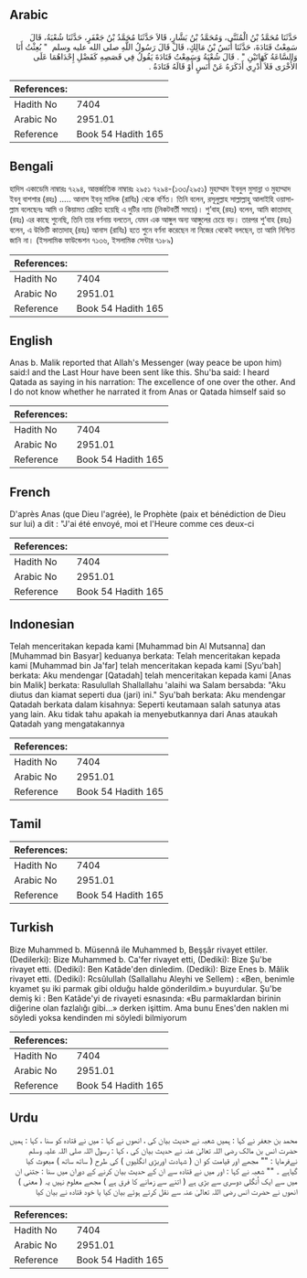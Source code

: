 ## Arabic


<div dir="rtl" lang="ar" style={{fontSize:'larger',backgroundColor:'#f8f9fa',padding:20}}>
حَدَّثَنَا مُحَمَّدُ بْنُ الْمُثَنَّى، وَمُحَمَّدُ بْنُ بَشَّارٍ، قَالاَ حَدَّثَنَا مُحَمَّدُ بْنُ جَعْفَرٍ، حَدَّثَنَا شُعْبَةُ، قَالَ سَمِعْتُ قَتَادَةَ، حَدَّثَنَا أَنَسُ بْنُ مَالِكٍ، قَالَ قَالَ رَسُولُ اللَّهِ صلى الله عليه وسلم ‏ "‏ بُعِثْتُ أَنَا وَالسَّاعَةُ كَهَاتَيْنِ ‏"‏ ‏.‏ قَالَ شُعْبَةُ وَسَمِعْتُ قَتَادَةَ يَقُولُ فِي قَصَصِهِ كَفَضْلِ إِحْدَاهُمَا عَلَى الأُخْرَى فَلاَ أَدْرِي أَذَكَرَهُ عَنْ أَنَسٍ أَوْ قَالَهُ قَتَادَةُ ‏.‏
</div>
<div style={{backgroundColor:'#f8f9fa',padding:20, marginBottom: 10}}><table> <thead> <tr> <th>References:</th> <th></th> </tr> </thead> <tbody><tr><td>Hadith No</td><td>7404</td></tr><tr><td>Arabic No</td><td>2951.01</td></tr><tr><td>Reference</td><td>Book 54 Hadith 165</td></tr></tbody></table></div>

## Bengali


<div dir="ltr" lang="bn" style={{fontSize:'larger',backgroundColor:'#f8f9fa',padding:20}}>
হাদিস একাডেমি নাম্বারঃ ৭২৯৪, আন্তর্জাতিক নাম্বারঃ ২৯৫১ ৭২৯৪-(১৩৩/২৯৫১) মুহাম্মাদ ইবনুল মুসান্না ও মুহাম্মাদ ইবনু বাশশার (রহঃ) ..... আনাস ইবনু মালিক (রাযিঃ) থেকে বর্ণিত। তিনি বলেন, রসূলুল্লাহ সাল্লাল্লাহু আলাইহি ওয়াসাল্লাম বলেছেনঃ আমি ও কিয়ামত প্রেরিত হয়েছি এ দুটির ন্যায় (নিকটবর্তী সময়ে)। শু’বাহ্ (রহঃ) বলেন, আমি কাতাদাহ্ (রহঃ) এর কাছে শুনেছি, তিনি তার বর্ণনায় বলতেন, যেমন এক আঙ্গুল অন্য আঙ্গুলের চেয়ে বড়। তারপর শু’বাহ (রহঃ) বলেন, এ উক্তিটি কাতাদাহ্ (রহঃ) আনাস (রাযিঃ) হতে শুনে বর্ণনা করেছেন না নিজের থেকেই বলছেন, তা আমি নিশ্চিত জানি না। (ইসলামিক ফাউন্ডেশন ৭১৩৬, ইসলামিক সেন্টার ৭১৮৯)
</div>
<div style={{backgroundColor:'#f8f9fa',padding:20, marginBottom: 10}}><table> <thead> <tr> <th>References:</th> <th></th> </tr> </thead> <tbody><tr><td>Hadith No</td><td>7404</td></tr><tr><td>Arabic No</td><td>2951.01</td></tr><tr><td>Reference</td><td>Book 54 Hadith 165</td></tr></tbody></table></div>

## English


<div dir="ltr" lang="en" style={{fontSize:'larger',backgroundColor:'#f8f9fa',padding:20}}>
Anas b. Malik reported that Allah's Messenger (way peace be upon him) said:I and the Last Hour have been sent like this. Shu'ba said: I heard Qatada as saying in his narration: The excellence of one over the other. And I do not know whether he narrated it from Anas or Qatada himself said so
</div>
<div style={{backgroundColor:'#f8f9fa',padding:20, marginBottom: 10}}><table> <thead> <tr> <th>References:</th> <th></th> </tr> </thead> <tbody><tr><td>Hadith No</td><td>7404</td></tr><tr><td>Arabic No</td><td>2951.01</td></tr><tr><td>Reference</td><td>Book 54 Hadith 165</td></tr></tbody></table></div>

## French


<div dir="ltr" lang="fr" style={{fontSize:'larger',backgroundColor:'#f8f9fa',padding:20}}>
D'après Anas (que Dieu l'agrée), le Prophète (paix et bénédiction de Dieu sur lui) a dit : "J'ai été envoyé, moi et l'Heure comme ces deux-ci
</div>
<div style={{backgroundColor:'#f8f9fa',padding:20, marginBottom: 10}}><table> <thead> <tr> <th>References:</th> <th></th> </tr> </thead> <tbody><tr><td>Hadith No</td><td>7404</td></tr><tr><td>Arabic No</td><td>2951.01</td></tr><tr><td>Reference</td><td>Book 54 Hadith 165</td></tr></tbody></table></div>

## Indonesian


<div dir="ltr" lang="id" style={{fontSize:'larger',backgroundColor:'#f8f9fa',padding:20}}>
Telah menceritakan kepada kami [Muhammad bin Al Mutsanna] dan [Muhammad bin Basyar] keduanya berkata: Telah menceritakan kepada kami [Muhammad bin Ja'far] telah menceritakan kepada kami [Syu'bah] berkata: Aku mendengar [Qatadah] telah menceritakan kepada kami [Anas bin Malik] berkata: Rasulullah Shallallahu 'alaihi wa Salam bersabda: "Aku diutus dan kiamat seperti dua (jari) ini." Syu'bah berkata: Aku mendengar Qatadah berkata dalam kisahnya: Seperti keutamaan salah satunya atas yang lain. Aku tidak tahu apakah ia menyebutkannya dari Anas ataukah Qatadah yang mengatakannya
</div>
<div style={{backgroundColor:'#f8f9fa',padding:20, marginBottom: 10}}><table> <thead> <tr> <th>References:</th> <th></th> </tr> </thead> <tbody><tr><td>Hadith No</td><td>7404</td></tr><tr><td>Arabic No</td><td>2951.01</td></tr><tr><td>Reference</td><td>Book 54 Hadith 165</td></tr></tbody></table></div>

## Tamil


<div dir="ltr" lang="ta" style={{fontSize:'larger',backgroundColor:'#f8f9fa',padding:20}}>

</div>
<div style={{backgroundColor:'#f8f9fa',padding:20, marginBottom: 10}}><table> <thead> <tr> <th>References:</th> <th></th> </tr> </thead> <tbody><tr><td>Hadith No</td><td>7404</td></tr><tr><td>Arabic No</td><td>2951.01</td></tr><tr><td>Reference</td><td>Book 54 Hadith 165</td></tr></tbody></table></div>

## Turkish


<div dir="ltr" lang="tr" style={{fontSize:'larger',backgroundColor:'#f8f9fa',padding:20}}>
Bize Muhammed b. Müsennâ ile Muhammed b, Beşşâr rivayet ettiler. (Dedilerki): Bize Muhammed b. Ca'fer rivayet etti, (Dediki): Bize Şu'be rivayet etti. (Dediki): Ben Katâde'den dinledim. (Dediki): Bize Enes b. Mâlik rivayet etti. (Dediki): Rcsûlullah (Sallallahu Aleyhi ve Sellem) : «Ben, benimle kıyamet şu iki parmak gibi olduğu halde gönderildim.» buyurdular. Şu'be demiş ki : Ben Katâde'yi de rivayeti esnasında: «Bu parmaklardan birinin diğerine olan fazlalığı gibi...» derken işittim. Ama bunu Enes'den naklen mi söyledi yoksa kendinden mi söyledi bilmiyorum
</div>
<div style={{backgroundColor:'#f8f9fa',padding:20, marginBottom: 10}}><table> <thead> <tr> <th>References:</th> <th></th> </tr> </thead> <tbody><tr><td>Hadith No</td><td>7404</td></tr><tr><td>Arabic No</td><td>2951.01</td></tr><tr><td>Reference</td><td>Book 54 Hadith 165</td></tr></tbody></table></div>

## Urdu


<div dir="rtl" lang="ur" style={{fontSize:'larger',backgroundColor:'#f8f9fa',padding:20}}>
محمد بن جعفر نے کہا : ہمیں شعبہ نے حدیث بیان کی ، انھوں نے کہا : میں نے قتادہ کو سنا ، کہا : ہمیں حضرت انس بن مالک رضی اللہ تعالیٰ عنہ نے حدیث بیان کی ، کہا : رسول اللہ صلی اللہ علیہ وسلم نےفرمایا : "" مجھے اور قیامت کو ان ( شہادت اوربڑی انگلیوں ) کی طرح ( ساتھ ساتھ ) مبعوث کیا گیاہے ۔ "" شعبہ نے کہا : اور میں نے قتادہ سے ان کے حدیث بیان کرنے کے دوران میں سنا : جتنی ان میں سے ایک اُنگلی دوسری سے بڑی ہے ( اتنے سے زمانے کا فرق ہے ) مجھے معلوم نہیں یہ ( معنی ) انھوں نے حضرت انس رضی اللہ تعالیٰ عنہ سے نقل کرتے ہوئے بیان کیا یا خود قتادہ نے بیان کیا
</div>
<div style={{backgroundColor:'#f8f9fa',padding:20, marginBottom: 10}}><table> <thead> <tr> <th>References:</th> <th></th> </tr> </thead> <tbody><tr><td>Hadith No</td><td>7404</td></tr><tr><td>Arabic No</td><td>2951.01</td></tr><tr><td>Reference</td><td>Book 54 Hadith 165</td></tr></tbody></table></div>
